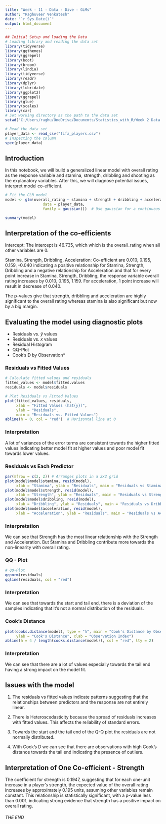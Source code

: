 ```yaml
---
title: "Week - 11 - Data - Dive - GLMs"
author: "Raghuveer Venkatesh"
date: "`r Sys.Date()`"
output: html_document
---
```


```r
## Initial Setup and loading the Data
# Loading library and reading the data set
library(tidyverse)
library(ggthemes)
library(ggrepel)
library(boot)
library(broom)
library(lindia)
library(tidyverse)
library(readr)
library(dplyr)
library(lubridate)
library(ggplot2)
library(ggrepel)
library(glue)
library(scales)
library(car)
# Set working directory as the path to the data set
setwd("C:/Users/raghu/OneDrive/Documents/Statistics_with_R/Week 2 Data Dive")

# Read the data set
player_data <- read_csv("fifa_players.csv")
# Inspecting the column
spec(player_data)
```

## Introduction

In this notebook, we will build a generalized linear model with overall rating as the response variable and stamina, strength, dribbling and shooting as the explanatory variables. After this, we will diagnose potential issues, interpret model co-efficient.


```r

# Fit the GLM model
model <- glm(overall_rating ~ stamina + strength + dribbling + acceleration,
                 data = player_data,
                 family = gaussian())  # Use gaussian for a continuous response variable

summary(model)

```


## Interpretation of the co-efficients

Intercept: The intercept is 46.735, which which is the overall_rating when all other variables are 0.

Stamina, Strength, Dribbling, Acceleration: Co-efficient are 0.010, 0.195, 0.159, -0.040 indicating a positive relationship for Stamina, Strength, Dribbling and a negative relationship for Acceleration and that for every point increase in Stamina, Strength, Dribbling, the response variable overall rating increases by 0.010, 0.195, 1.159. For acceleration, 1 point increase will result in decrease of 0.040.

The p-values give that strength, dribbling and acceleration are highly significant to the overall rating whereas stamina is also significant but now by a big margin.

## Evaluating the model using diagnostic plots

-   Residuals vs. $\hat{y}$ values
-   Residuals vs. $x$ values
-   Residual Histogram
-   QQ-Plot
-   Cook's D by Observation\*

### Residuals vs Fitted Values

```r

# Calculate fitted values and residuals
fitted_values <- model$fitted.values
residuals <- model$residuals

# Plot Residuals vs Fitted Values
plot(fitted_values, residuals, 
     xlab = "Fitted Values (hat{y})", 
     ylab = "Residuals", 
     main = "Residuals vs. Fitted Values")
abline(h = 0, col = "red")  # Horizontal line at 0

```


### Interpretation

A lot of variances of the error terms are consistent towards the higher fitted values indicating better model fit at higher values and poor model fit towards lower values.

### Residuals vs Each Predictor

```r

par(mfrow = c(2, 2)) # Arranges plots in a 2x2 grid
plot(model$model$stamina, resid(model), 
     xlab = "Stamina", ylab = "Residuals", main = "Residuals vs Stamina")
plot(model$model$strength, resid(model), 
     xlab = "Strength", ylab = "Residuals", main = "Residuals vs Strength")
plot(model$model$dribbling, resid(model), 
     xlab = "Dribbling", ylab = "Residuals", main = "Residuals vs Dribbling")
plot(model$model$acceleration, resid(model), 
     xlab = "Acceleration", ylab = "Residuals", main = "Residuals vs Acceleration")


```


### Interpretation

We can see that Strength has the most linear relationship with the Strength and Acceleration. But Stamina and Dribbling contribute more towards the non-linearity with overall rating.

### QQ - Plot

```r

# QQ-Plot
qqnorm(residuals)
qqline(residuals, col = "red")


```

### Interpretation

We can see that towards the start and tail end, there is a deviation of the samples indicating that it's not a normal distribution of the residuals.

### Cook’s Distance

```r

plot(cooks.distance(model), type = "h", main = "Cook's Distance by Observation", 
     ylab = "Cook's Distance", xlab = "Observation Index")
abline(h = 4 / length(cooks.distance(model)), col = "red", lty = 2)

```

### Interpretation

We can see that there are a lot of values especially towards the tail end having a strong impact on the model fit. 

## Issues with the model

1. The residuals vs fitted values indicate patterns suggesting that the relationships between predictors and the response are not entirely linear.

2. There is Heteroscedasticity because the spread of residuals increases with fitted values. This affects the reliability of standard errors.

3. Towards the start and the tail end of the Q-Q plot the residuals are not normally distributed.

4. With Cook's D we can see that there are observations with high Cook's distance towards the tail end indicating the presence of outliers.

## Interpretation of One Co-efficient - Strength 

The coefficient for strength is 0.1947, suggesting that for each one-unit increase in a player's strength, the expected value of the overall rating increases by approximately 0.195 units, assuming other variables remain constant. This relationship is statistically significant, with a p-value less than 0.001, indicating strong evidence that strength has a positive impact on overall rating.




###### THE END


